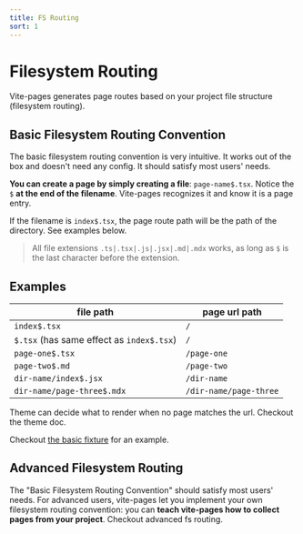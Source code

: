 ```yaml
---
title: FS Routing
sort: 1
---
```



# Filesystem Routing

Vite-pages generates page routes based on your project file structure (filesystem routing).

## Basic Filesystem Routing Convention

The basic filesystem routing convention is very intuitive. It works out of the box and doesn't need any config. It should satisfy most users' needs.

**You can create a page by simply creating a file**: `page-name$.tsx`. Notice the `$` **at the end of the filename**. Vite-pages recognizes it and know it is a page entry.

If the filename is `index$.tsx`, the page route path will be the path of the directory. See examples below.

> All file extensions `.ts|.tsx|.js|.jsx|.md|.mdx` works, as long as `$` is the last character before the extension.

## Examples

| file path                                 | page url path          |
| ----------------------------------------- | ---------------------- |
| `index$.tsx`                              | `/`                    |
| `$.tsx` (has same effect as `index$.tsx`) | `/`                    |
| `page-one$.tsx`                           | `/page-one`            |
| `page-two$.md`                            | `/page-two`            |
| `dir-name/index$.jsx`                     | `/dir-name`            |
| `dir-name/page-three$.mdx`                | `/dir-name/page-three` |

Theme can decide what to render when no page matches the url. Checkout <Link to="/theme">the theme doc</Link>.

Checkout [the basic fixture](https://github.com/vitejs/vite-plugin-react-pages/blob/master/fixtures/basic/pages) for an example.

## Advanced Filesystem Routing

The "Basic Filesystem Routing Convention" should satisfy most users' needs. For advanced users, vite-pages let you implement your own filesystem routing convention: you can **teach vite-pages how to collect pages from your project**. Checkout <Link to="/advanced-fs-routing">advanced fs routing</Link>.
